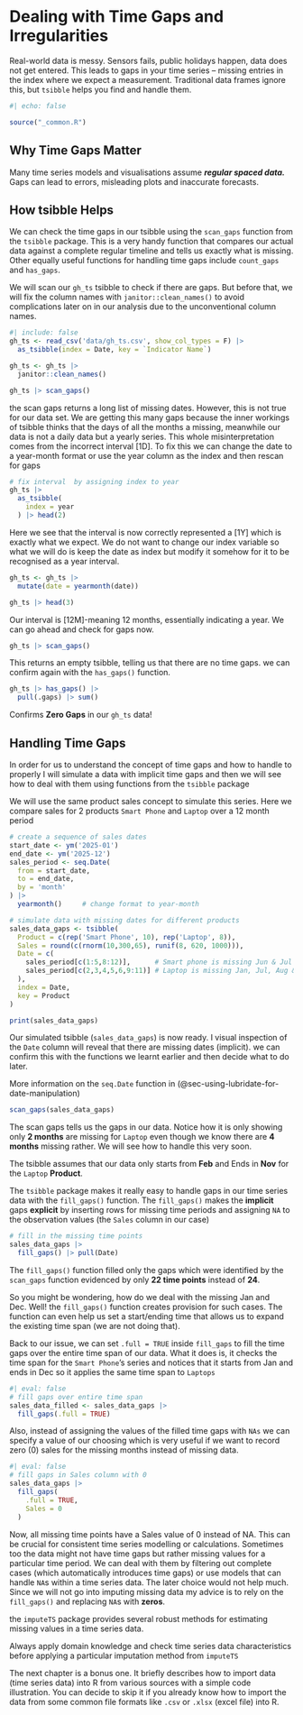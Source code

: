 # Dealing with Time Gaps and Irregularities {#sec-dealing-with-time-gaps-and-irregularities}

Real-world data is messy. Sensors fails, public holidays happen, data does not get entered. This leads to gaps in your time series – missing entries in the index where we expect a measurement. Traditional data frames ignore this, but `tsibble` helps you find and handle them.

```r
#| echo: false

source("_common.R")
```

## Why Time Gaps Matter

Many time series models and visualisations assume ***regular spaced data.*** Gaps can lead to errors, misleading plots and inaccurate forecasts.

## How tsibble Helps

We can check the time gaps in our tsibble using the `scan_gaps` function from the `tsibble` package. This is a very handy function that compares our actual data against a complete regular timeline and tells us exactly what is missing. Other equally useful functions for handling time gaps include `count_gaps` and `has_gaps`.

We will scan our `gh_ts` tsibble to check if there are gaps. But before that, we will fix the column names with `janitor::clean_names()` to avoid complications later on in our analysis due to the unconventional column names.

```r
#| include: false
gh_ts <- read_csv('data/gh_ts.csv', show_col_types = F) |> 
  as_tsibble(index = Date, key = `Indicator Name`)
```

```r
gh_ts <- gh_ts |> 
  janitor::clean_names() 

gh_ts |> scan_gaps()
```

the scan gaps returns a long list of missing dates. However, this is not true for our data set. We are getting this many gaps because the inner workings of tsibble thinks that the days of all the months a missing, meanwhile our data is not a daily data but a yearly series. This whole misinterpretation comes from the incorrect interval \[1D\]. To fix this we can change the date to a year-month format or use the year column as the index and then rescan for gaps

```r
# fix interval  by assigning index to year
gh_ts |> 
  as_tsibble(
    index = year
  ) |> head(2)
```

Here we see that the interval is now correctly represented a \[1Y\] which is exactly what we expect. We do not want to change our index variable so what we will do is keep the date as index but modify it somehow for it to be recognised as a year interval.

```r
gh_ts <- gh_ts |> 
  mutate(date = yearmonth(date))

gh_ts |> head(3)
```

Our interval is \[12M\]-meaning 12 months, essentially indicating a year. We can go ahead and check for gaps now.

```r
gh_ts |> scan_gaps()

```

This returns an empty tsibble, telling us that there are no time gaps. we can confirm again with the `has_gaps()` function.

```r
gh_ts |> has_gaps() |> 
  pull(.gaps) |> sum()
```

Confirms **Zero Gaps** in our `gh_ts` data!

## Handling Time Gaps

In order for us to understand the concept of time gaps and how to handle to properly I will simulate a data with implicit time gaps and then we will see how to deal with them using functions from the `tsibble` package

We will use the same product sales concept to simulate this series. Here we compare sales for 2 products `Smart Phone` and `Laptop` over a 12 month period

```r
# create a sequence of sales dates
start_date <- ym('2025-01')  
end_date <- ym('2025-12')
sales_period <- seq.Date(
  from = start_date,
  to = end_date,
  by = 'month'
) |> 
  yearmonth()     # change format to year-month

# simulate data with missing dates for different products
sales_data_gaps <- tsibble(
  Product = c(rep('Smart Phone', 10), rep('Laptop', 8)),
  Sales = round(c(rnorm(10,300,65), runif(8, 620, 1000))),
  Date = c(
    sales_period[c(1:5,8:12)],      # Smart phone is missing Jun & Jul
    sales_period[c(2,3,4,5,6,9:11)] # Laptop is missing Jan, Jul, Aug & Dec
  ),
  index = Date,
  key = Product
)

print(sales_data_gaps)
```

Our simulated tsibble (`sales_data_gaps`) is now ready. I visual inspection of the `Date` column will reveal that there are missing dates (implicit). we can confirm this with the functions we learnt earlier and then decide what to do later.

::: callout-note
More information on the `seq.Date` function in (@sec-using-lubridate-for-date-manipulation)
:::

```r
scan_gaps(sales_data_gaps)
```

The scan gaps tells us the gaps in our data. Notice how it is only showing only **2 months** are missing for `Laptop` even though we know there are **4 months** missing rather. We will see how to handle this very soon.

::: callout-important
The tsibble assumes that our data only starts from **Feb** and Ends in **Nov** for the `Laptop` **Product**.
:::

The `tsibble` package makes it really easy to handle gaps in our time series data with the `fill_gaps()` function. The `fill_gaps()` makes the **implicit** gaps **explicit** by inserting rows for missing time periods and assigning `NA` to the observation values (the `Sales` column in our case)

```r
# fill in the missing time points 
sales_data_gaps |> 
  fill_gaps() |> pull(Date)
```

The `fill_gaps()` function filled only the gaps which were identified by the `scan_gaps` function evidenced by only **22 time points** instead of **24**.

So you might be wondering, how do we deal with the missing Jan and Dec. Well! the `fill_gaps()` function creates provision for such cases. The function can even help us set a start/ending time that allows us to expand the existing time span (we are not doing that).

Back to our issue, we can set `.full = TRUE` inside `fill_gaps` to fill the time gaps over the entire time span of our data. What it does is, it checks the time span for the `Smart Phone`'s series and notices that it starts from Jan and ends in Dec so it applies the same time span to `Laptops`

```r
#| eval: false
# fill gaps over entire time span
sales_data_filled <- sales_data_gaps |> 
  fill_gaps(.full = TRUE)
```

Also, instead of assigning the values of the filled time gaps with `NAs` we can specify a value of our choosing which is very useful if we want to record zero (0) sales for the missing months instead of missing data.

```r
#| eval: false
# fill gaps in Sales column with 0
sales_data_gaps |> 
  fill_gaps(
    .full = TRUE,
    Sales = 0
  )
```

Now, all missing time points have a Sales value of 0 instead of NA. This can be crucial for consistent time series modelling or calculations. Sometimes too the data might not have time gaps but rather missing values for a particular time period. We can deal with them by filtering out complete cases (which automatically introduces time gaps) or use models that can handle `NA`s within a time series data. The later choice would not help much. Since we will not go into imputing missing data my advice is to rely on the `fill_gaps()` and replacing `NA`s with **zeros**.

::: callout-tip
the `imputeTS` package provides several robust methods for estimating missing values in a time series data.
:::

::: callout-caution
Always apply domain knowledge and check time series data characteristics before applying a particular imputation method from `imputeTS`
:::

The next chapter is a bonus one. It briefly describes how to import data (time series data) into R from various sources with a simple code illustration. You can decide to skip it if you already know how to import the data from some common file formats like `.csv` or `.xlsx` (excel file) into R.
